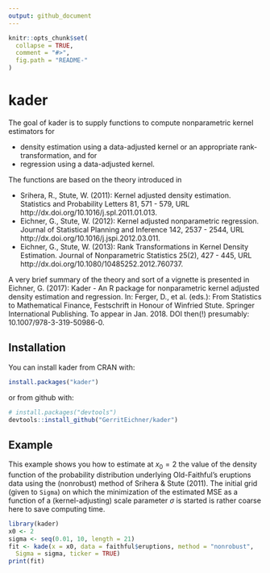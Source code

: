 ```yaml
---
output: github_document
---
```


<!-- README.md is generated from README.Rmd. Please edit that file -->

```r
knitr::opts_chunk$set(
  collapse = TRUE,
  comment = "#>",
  fig.path = "README-"
)
```

# kader

The goal of kader is to supply functions to compute nonparametric kernel estimators for  

* density estimation using a data-adjusted kernel or an
appropriate rank-transformation, and for  
* regression using a data-adjusted kernel.  

The functions are based on the theory introduced in  

* Srihera, R., Stute, W. (2011): Kernel adjusted density estimation.
Statistics and Probability Letters 81, 571 - 579,
URL http://dx.doi.org/10.1016/j.spl.2011.01.013.  
* Eichner, G., Stute, W. (2012): Kernel adjusted nonparametric regression.
Journal of Statistical Planning and Inference 142, 2537 - 2544,
URL http://dx.doi.org/10.1016/j.jspi.2012.03.011.  
* Eichner, G., Stute, W. (2013): Rank Transformations in Kernel Density
Estimation. Journal of Nonparametric Statistics 25(2), 427 - 445,
URL http://dx.doi.org/10.1080/10485252.2012.760737.  

A very brief summary of the theory and sort of a vignette is presented in
Eichner, G. (2017): Kader - An R package for nonparametric kernel adjusted
density estimation and regression. In: Ferger, D., et al. (eds.): From
Statistics to Mathematical Finance, Festschrift in Honour of Winfried Stute.
Springer International Publishing. To appear in Jan. 2018. DOI then(!)
presumably: 10.1007/978-3-319-50986-0.


## Installation

You can install kader from CRAN with:

```r
install.packages("kader")
```

or from github with:

```r
# install.packages("devtools")
devtools::install_github("GerritEichner/kader")
```

## Example

This example shows you how to estimate at $x_0 = 2$ the value of the density 
function of the probability distribution underlying Old-Faithful's eruptions data
using the (nonrobust) method of Srihera & Stute (2011). The initial grid 
(given to `Sigma`) on which the minimization of the estimated MSE as a function
of a (kernel-adjusting) scale parameter $\sigma$ is started is rather coarse here
to save computing time.

```r
library(kader)
x0 <- 2
sigma <- seq(0.01, 10, length = 21)
fit <- kade(x = x0, data = faithful$eruptions, method = "nonrobust",
  Sigma = sigma, ticker = TRUE)
print(fit)
```
